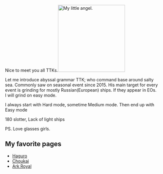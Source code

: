 Nice to meet you all TTKs.[[File:02ad4829c5ab4581d40fed85da2c80d6.png|thumb|220px|right|My little angel.]]

Let me introduce abyssal grammar TTK; who command base around salty sea. Commonly saw on seasonal event since 2015. His main target for every event is grinding for mostly Russian(European) ships. If they appear in EOs. I will grind on easy mode.

I always start with Hard mode, sometime Medium mode. Then end up with Easy mode

180 slotter, Lack of light ships

PS. Love glasses girls.

==My favorite pages==

* [http://kancolle.wikia.com/wiki/Haguro Haguro]
* [http://kancolle.wikia.com/wiki/Choukai Choukai]
* [http://kancolle.wikia.com/wiki/Ark_Royal Ark Royal]